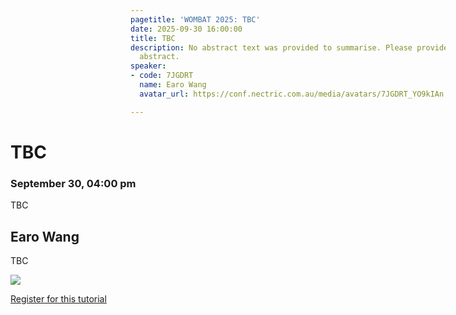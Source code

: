 ```yaml
---
pagetitle: 'WOMBAT 2025: TBC'
date: 2025-09-30 16:00:00
title: TBC
description: No abstract text was provided to summarise. Please provide the session
  abstract.
speaker:
- code: 7JGDRT
  name: Earo Wang
  avatar_url: https://conf.nectric.com.au/media/avatars/7JGDRT_YO9kIAn.jpeg

---
```


:::::: {.grid style="width: 100vw;  transform: translateX(-20%);"}
::: {#sponsors_banner .g-col-12 .title}
# TBC

### September 30, 04:00 pm
:::

::: {.g-col-12 .full_text_block}

TBC

::: speaker
## Earo Wang

TBC

![](https://conf.nectric.com.au/media/avatars/7JGDRT_YO9kIAn.jpeg)
:::


::: register-btn
[Register for this tutorial](/participation/register.html)
:::

:::

<div>

</div>
::::::
